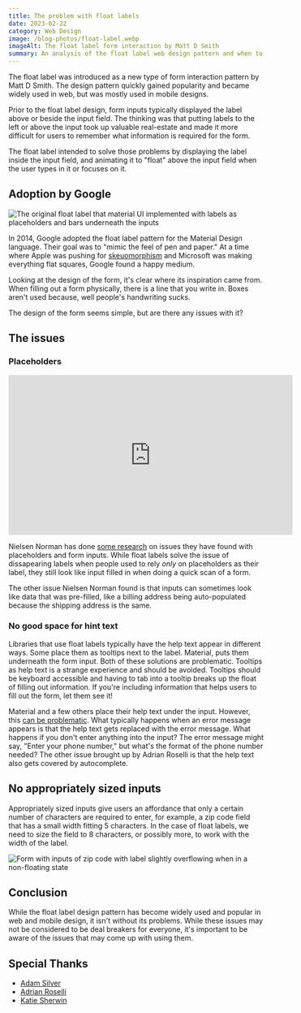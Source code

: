 ```yaml
---
title: The problem with float labels
date: 2023-02-22
category: Web Design
image: /blog-photos/float-label.webp
imageAlt: The float label form interaction by Matt D Smith
summary: An analysis of the float label web design pattern and when to use.
---
```


The float label was introduced as a new type of form interaction pattern by Matt D Smith. The design pattern quickly gained popularity and became widely used in web, but was mostly used in mobile designs.

Prior to the float label design, form inputs typically displayed the label above or beside the input field. The thinking was that putting labels to the left or above the input took up valuable real-estate and made it more difficult for users to remember what information is required for the form.

The float label intended to solve those problems by displaying the label inside the input field, and animating it to "float" above the input field when the user types in it or focuses on it.

## Adoption by Google

![The original float label that material UI implemented with labels as placeholders and bars underneath the inputs](https://res.cloudinary.com/practicaldev/image/fetch/s--3YnB3_cj--/c_limit%2Cf_auto%2Cfl_progressive%2Cq_auto%2Cw_880/https://thepracticaldev.s3.amazonaws.com/i/xvp5hv3imi3t5em6e4yi.png)

In 2014, Google adopted the float label pattern for the Material Design language. Their goal was to "mimic the feel of pen and paper." At a time where Apple was pushing for [skeuomorphism](https://www.interaction-design.org/literature/topics/skeuomorphism) and Microsoft was making everything flat squares, Google found a happy medium.

Looking at the design of the form, it's clear where its inspiration came from. When filling out a form physically, there is a line that you write in. Boxes aren't used because, well people's handwriting sucks.

The design of the form seems simple, but are there any issues with it?

## The issues

### Placeholders

<iframe
  width="560"
  height="315"
  src="https://www.youtube.com/embed/jrigp2L-P-0?start=91"
  title="YouTube video player"
  frameBorder="0"
  allow="accelerometer; autoplay; clipboard-write; encrypted-media; gyroscope; picture-in-picture; web-share"
  allowFullScreen
></iframe>

Nielsen Norman has done [some research](https://www.nngroup.com/articles/form-design-placeholders/) on issues they have found with
placeholders and form inputs. While float labels solve the issue of dissapearing labels when people used to rely _only_ on placeholders
as their label, they still look like input filled in when doing a quick scan of a form.

The other issue Nielsen Norman found is that inputs can sometimes look like data that was pre-filled, like a billing address being auto-populated because the shipping address is the same.

### No good space for hint text

Libraries that use float labels typically have the help text appear in different ways. Some place them as tooltips next to the label. Material, puts them underneath the form input. Both of these solutions are problematic. Tooltips as help text is a strange experience and should be avoided. Tooltips should be keyboard accessible and having to tab into a tooltip breaks up the float of filling out information. If you're including information that helps users to fill out the form, let them see it!

Material and a few others place their help text under the input. However, this [can be problematic](https://adrianroselli.com/2017/01/avoid-messages-under-fields.html). What typically happens when an error message appears is that the help text gets replaced with the error message. What happens if you don't enter anything into the input? The error message might say, "Enter your phone number," but what's the format of the phone number needed? The other issue brought up by Adrian Roselli is that the help text also gets covered by autocomplete.

## No appropriately sized inputs

Appropriately sized inputs give users an affordance that only a certain number of characters are required to enter, for example, a zip code field that has a small width fitting 5 characters. In the case of float labels, we need to size the field to 8 characters, or possibly more, to work with the width of the label.

![Form with inputs of zip code with label slightly overflowing when in a non-floating state](https://pbs.twimg.com/media/FVauKa8UcAA0jPW?format=png&name=240x240)

## Conclusion

While the float label design pattern has become widely used and popular in web and mobile design, it isn't without its problems. While these issues may not be considered to be deal breakers for everyone, it's important to be aware of the issues that may come up with using them.

## Special Thanks

- [Adam Silver](https://adamsilver.io/)
- [Adrian Roselli](https://adrianroselli.com/)
- [Katie Sherwin](https://www.nngroup.com/articles/author/katie-sherwin/)
